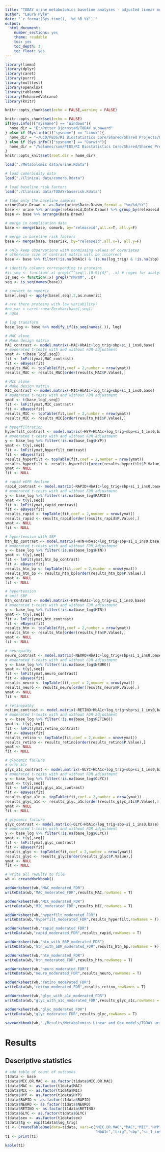 ```yaml
---
title: "TODAY urine metabolomics baseline analyses - adjusted linear models"
author: "Laura Pyle"
date: "`r format(Sys.time(), '%d %B %Y')`"
output:
  html_document:
    number_sections: yes
    theme: readable
    toc: yes
    toc_depth: 3
    toc_float: yes
---
```


```r
library(limma)
library(dplyr)
library(caret)
library(purrr)
library(multtest)
library(openxlsx)
library(tableone)
library(EnhancedVolcano)
library(knitr)

knitr::opts_chunk$set(echo = FALSE,warning = FALSE)

knitr::opts_chunk$set(echo = FALSE)
if(Sys.info()["sysname"] == "Windows"){
  home_dir = "E:/Petter Bjornstad/TODAY subaward"
} else if (Sys.info()["sysname"] == "Linux"){
  home_dir = "~/UCD/PEDS/RI Biostatistics Core/Shared/Shared Projects/Laura/Peds Endo/Petter Bjornstad/TODAY subaward/"
} else if (Sys.info()["sysname"] == "Darwin"){
  home_dir = "/Volumes/som/PEDS/RI Biostatistics Core/Shared/Shared Projects/Laura/Peds Endo/Petter Bjornstad/TODAY subaward/"
}
knitr::opts_knit$set(root.dir = home_dir)
```

```r
load("./Metabolomic data/urine.Rdata")

# load comorbidity data
load("./Clinical data/comorb.Rdata")

# load baseline risk factors
load("./Clinical data/TODAY/baserisk.Rdata")

# take only the baseline samples
urine$Date.Drawn <- as.Date(urine$Date.Drawn,format = "%m/%d/%Y")
base <- urine %>% arrange(releaseid,Date.Drawn) %>% group_by(releaseid) %>% filter(row_number()==1)
base <- base %>% arrange(Date.Drawn)

# merge in complication data
base <- merge(base, comorb, by="releaseid",all.x=T, all.y=F)

# merge in baseline risk factors
base <- merge(base, baserisk, by="releaseid",all.x=T, all.y=F)

# only keep observations with nonmissing values of covariates
# otherwise size of contrast matrix will be incorrect
base <- base %>% filter(!is.na(HbA1c) & !is.na(log_trig) & !is.na(sbp) & !is.na(si_1_ins0))

# identify columns corresponding to proteins
#is_seq <- function(.x) grepl("^seq\\.[0-9]{4}", .x) # regex for analytes
is_seq <- function(.x) grepl("nM/mM", .x)
seq <- is_seq(names(base))

# convert to numeric
base[,seq] <- apply(base[,seq],2,as.numeric)

# are there proteins with low variability?
#no_var = caret::nearZeroVar(base[,seq])
# none

# log transform
base_log <- base %>% modify_if(is_seq(names(.)), log)
```

```r
# MAC alone
# Make design matrix
MAC_contrast <- model.matrix(~MAC+HbA1c+log_trig+sbp+si_1_ins0,base)
# moderated t-tests with and without FDR adjustment
ymat <- t(base_log[,seq])
fit <- lmFit(ymat,MAC_contrast)
fit <- eBayes(fit)
results_MAC <- topTable(fit,coef = 2,number = nrow(ymat))
results_MAC <- results_MAC[order(results_MAC$P.Value),] 

# MIC alone
# Make design matrix
MIC_contrast <- model.matrix(~MIC+HbA1c+log_trig+sbp+si_1_ins0,base)
# moderated t-tests with and without FDR adjustment
ymat <- t(base_log[,seq])
fit <- lmFit(ymat,MIC_contrast)
fit <- eBayes(fit)
results_MIC <- topTable(fit,coef = 2,number = nrow(ymat))
results_MIC <- results_MIC[order(results_MIC$P.Value),] 

# hyperfiltration
hyperfilt_contrast <- model.matrix(~HYP+HbA1c+log_trig+sbp+si_1_ins0,base)
# moderated t-tests with and without FDR adjustment
y <- base_log %>% filter(!is.na(base_log$HYP))
ymat <- t(y[,seq])
fit <- lmFit(ymat,hyperfilt_contrast)
fit <- eBayes(fit)
results_hyperfilt <- topTable(fit,coef = 2,number = nrow(ymat))
results_hyperfilt <- results_hyperfilt[order(results_hyperfilt$P.Value),] 
ymat <- NULL
fit <- NULL

# rapid eGFR decline
rapid_contrast <- model.matrix(~RAPID+HbA1c+log_trig+sbp+si_1_ins0,base)
# moderated t-tests with and without FDR adjustment
y <- base_log %>% filter(!is.na(base_log$RAPID))
ymat <- t(y[,seq])
fit <- lmFit(ymat,rapid_contrast)
fit <- eBayes(fit)
results_rapid <- topTable(fit,coef = 2,number = nrow(ymat))
results_rapid <- results_rapid[order(results_rapid$P.Value),] 
ymat <- NULL
fit <- NULL

# hypertension with SBP
htn_bp_contrast <- model.matrix(~HTN+HbA1c+log_trig+sbp+si_1_ins0,base)
# moderated t-tests with and without FDR adjustment
y <- base_log %>% filter(!is.na(base_log$HTN))
ymat <- t(y[,seq])
fit <- lmFit(ymat,htn_bp_contrast)
fit <- eBayes(fit)
results_htn_bp <- topTable(fit,coef = 2,number = nrow(ymat))
results_htn_bp <- results_htn_bp[order(results_htn_bp$P.Value),] 
ymat <- NULL
fit <- NULL

# hypertension
# omit SBP
htn_contrast <- model.matrix(~HTN+HbA1c+log_trig+si_1_ins0,base)
# moderated t-tests with and without FDR adjustment
y <- base_log %>% filter(!is.na(base_log$HTN))
ymat <- t(y[,seq])
fit <- lmFit(ymat,htn_contrast)
fit <- eBayes(fit)
results_htn <- topTable(fit,coef = 2,number = nrow(ymat))
results_htn <- results_htn[order(results_htn$P.Value),] 
ymat <- NULL
fit <- NULL

# neuropathy
neuro_contrast <- model.matrix(~NEURO+HbA1c+log_trig+sbp+si_1_ins0,base)
# moderated t-tests with and without FDR adjustment
y <- base_log %>% filter(!is.na(base_log$NEURO))
ymat <- t(y[,seq])
fit <- lmFit(ymat,neuro_contrast)
fit <- eBayes(fit)
results_neuro <- topTable(fit,coef = 2,number = nrow(ymat))
results_neuro <- results_neuro[order(results_neuro$P.Value),] 
ymat <- NULL
fit <- NULL

# retinopathy
retino_contrast <- model.matrix(~RETINO+HbA1c+log_trig+sbp+si_1_ins0,base)
# moderated t-tests with and without FDR adjustment
y <- base_log %>% filter(!is.na(base_log$RETINO))
ymat <- t(y[,seq])
fit <- lmFit(ymat,retino_contrast)
fit <- eBayes(fit)
results_retino <- topTable(fit,coef = 2,number = nrow(ymat))
results_retino <- results_retino[order(results_retino$P.Value),] 
ymat <- NULL
fit <- NULL

# glycemic failure
# with A1c
glyc_a1c_contrast <- model.matrix(~GLYC+HbA1c+log_trig+sbp+si_1_ins0,base)
# moderated t-tests with and without FDR adjustment
y <- base_log %>% filter(!is.na(base_log$GLYC))
ymat <- t(y[,seq])
fit <- lmFit(ymat,glyc_a1c_contrast)
fit <- eBayes(fit)
results_glyc_a1c <- topTable(fit,coef = 2,number = nrow(ymat))
results_glyc_a1c <- results_glyc_a1c[order(results_glyc_a1c$P.Value),] 
ymat <- NULL
fit <- NULL

# glycemic failure
glyc_contrast <- model.matrix(~GLYC+HbA1c+log_trig+sbp+si_1_ins0,base)
# moderated t-tests with and without FDR adjustment
y <- base_log %>% filter(!is.na(base_log$GLYC))
ymat <- t(y[,seq])
fit <- lmFit(ymat,glyc_contrast)
fit <- eBayes(fit)
results_glyc <- topTable(fit,coef = 2,number = nrow(ymat))
results_glyc <- results_glyc[order(results_glyc$P.Value),] 
ymat <- NULL
fit <- NULL

# write all results to file
wb <- createWorkbook()

addWorksheet(wb,"MAC_moderated_FDR")
writeData(wb,"MAC_moderated_FDR",results_MAC,rowNames = T)

addWorksheet(wb,"MIC_moderated_FDR")
writeData(wb,"MIC_moderated_FDR",results_MIC,rowNames = T)

addWorksheet(wb,"hyperfilt_moderated_FDR")
writeData(wb,"hyperfilt_moderated_FDR",results_hyperfilt,rowNames = T)

addWorksheet(wb,"rapid_moderated_FDR")
writeData(wb,"rapid_moderated_FDR",results_rapid,rowNames = T)

addWorksheet(wb,"htn_with_SBP_moderated_FDR")
writeData(wb,"htn_with_SBP_moderated_FDR",results_htn_bp,rowNames = F)

addWorksheet(wb,"htn_moderated_FDR")
writeData(wb,"htn_moderated_FDR",results_htn,rowNames = T)

addWorksheet(wb,"neuro_moderated_FDR")
writeData(wb,"neuro_moderated_FDR",results_neuro,rowNames = T)

addWorksheet(wb,"retino_moderated_FDR")
writeData(wb,"retino_moderated_FDR",results_retino,rowNames = T)

addWorksheet(wb,"glyc_with_a1c_moderated_FDR")
writeData(wb,"glyc_with_a1c_moderated_FDR",results_glyc_a1c,rowNames = F)

addWorksheet(wb,"glyc_moderated_FDR")
writeData(wb,"glyc_moderated_FDR",results_glyc,rowNames = T)

saveWorkbook(wb,"./Results/Metabolomics Linear and Cox models/TODAY urine metabolomics limma baseline adjusted.xlsx",overwrite = TRUE)

```

# Results

## Descriptive statistics

```r
# add table of count of outcomes
t1data <- base
t1data$MIC.OR.MAC <- as.factor(t1data$MIC.OR.MAC)
t1data$MAC <- as.factor(t1data$MAC)
t1data$MIC <- as.factor(t1data$MIC)
t1data$HYP <- as.factor(t1data$HYP)
t1data$RAPID <- as.factor(t1data$RAPID)
t1data$NEURO <- as.factor(t1data$NEURO)
t1data$RETINO <- as.factor(t1data$RETINO)
t1data$GLYC <- as.factor(t1data$GLYC)
t1data$sex <- as.factor(t1data$sex)
t1data$tg <- exp(t1data$log_trig)
t1 <- CreateTableOne(data=t1data, vars=c("MIC.OR.MAC","MAC","MIC","HYP","RAPID","NEURO","RETINO","GLYC",
                                         "HbA1c","trig","sbp","si_1_ins0","AGEBASE","sex","tg"))
t1 <- print(t1)
```

```r
kable(t1)
```
